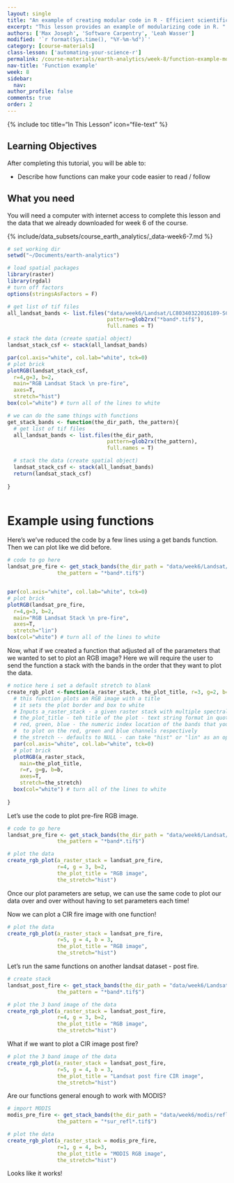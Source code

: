 ```yaml
---
layout: single
title: "An example of creating modular code in R - Efficient scientific programming"
excerpt: "This lesson provides an example of modularizing code in R. "
authors: ['Max Joseph', 'Software Carpentry', 'Leah Wasser']
modified: '`r format(Sys.time(), "%Y-%m-%d")`'
category: [course-materials]
class-lesson: ['automating-your-science-r']
permalink: /course-materials/earth-analytics/week-8/function-example-modular-code-r/
nav-title: 'Function example'
week: 8
sidebar:
  nav:
author_profile: false
comments: true
order: 2
---
```



{% include toc title="In This Lesson" icon="file-text" %}

<div class='notice--success' markdown="1">

## <i class="fa fa-graduation-cap" aria-hidden="true"></i> Learning Objectives

After completing this tutorial, you will be able to:

* Describe how functions can make your code easier to read / follow

## <i class="fa fa-check-square-o fa-2" aria-hidden="true"></i> What you need

You will need a computer with internet access to complete this lesson and the
data that we already downloaded for week 6 of the course.

{% include/data_subsets/course_earth_analytics/_data-week6-7.md %}
</div>


```r

# set working dir
setwd("~/Documents/earth-analytics")

# load spatial packages
library(raster)
library(rgdal)
# turn off factors
options(stringsAsFactors = F)
```


```r
# get list of tif files
all_landsat_bands <- list.files("data/week6/Landsat/LC80340322016189-SC20170128091153/crop",
                                pattern=glob2rx("*band*.tif$"),
                                full.names = T)

# stack the data (create spatial object)
landsat_stack_csf <- stack(all_landsat_bands)

par(col.axis="white", col.lab="white", tck=0)
# plot brick
plotRGB(landsat_stack_csf,
  r=4,g=3, b=2, 
  main="RGB Landsat Stack \n pre-fire",
  axes=T,
  stretch="hist")
box(col="white") # turn all of the lines to white


```


```r

# we can do the same things with functions
get_stack_bands <- function(the_dir_path, the_pattern){
  # get list of tif files
  all_landsat_bands <- list.files(the_dir_path,
                                pattern=glob2rx(the_pattern),
                                full.names = T)

  # stack the data (create spatial object)
  landsat_stack_csf <- stack(all_landsat_bands)
  return(landsat_stack_csf)
  
}



```


# Example using functions

Here's we've reduced the code by a few lines using a get bands function. Then we 
can plot like we did before. 

```r
# code to go here
landsat_pre_fire <- get_stack_bands(the_dir_path = "data/week6/Landsat/LC80340322016189-SC20170128091153/crop",
                the_pattern = "*band*.tif$")


par(col.axis="white", col.lab="white", tck=0)
# plot brick
plotRGB(landsat_pre_fire,
  r=4,g=3, b=2, 
  main="RGB Landsat Stack \n pre-fire",
  axes=T,
  stretch="lin")
box(col="white") # turn all of the lines to white

```


Now, what if we created a function that adjusted
all of the parameters that we wanted to set to plot an RGB image? Here we 
will require the user to send the function a stack with the bands in the order
that they want to plot the data. 

```r
# notice here i set a default stretch to blank
create_rgb_plot <-function(a_raster_stack, the_plot_title, r=3, g=2, b=1, the_stretch=NULL){
  # this function plots an RGB image with a title
  # it sets the plot border and box to white
  # Inputs a_raster_stack - a given raster stack with multiple spectral bands
  # the_plot_title - teh title of the plot - text string format in quotes
  # red, green, blue - the numeric index location of the bands that you want 
  #  to plot on the red, green and blue channels respectively
  # the_stretch -- defaults to NULL - can take "hist" or "lin" as an option
  par(col.axis="white", col.lab="white", tck=0)
  # plot brick
  plotRGB(a_raster_stack, 
    main=the_plot_title,
    r=r, g=g, b=b,
    axes=T,
    stretch=the_stretch)
  box(col="white") # turn all of the lines to white
  
}

```

Let's use the code to plot pre-fire RGB image. 

```r
# code to go here
landsat_pre_fire <- get_stack_bands(the_dir_path = "data/week6/Landsat/LC80340322016189-SC20170128091153/crop",
                the_pattern = "*band*.tif$")

# plot the data 
create_rgb_plot(a_raster_stack = landsat_pre_fire,
                r=4, g = 3, b=2,
                the_plot_title = "RGB image",
                the_stretch="hist")
```

Once our plot parameters are setup, we can use the same code to plot our data 
over and over without having to set parameters each time!

Now we can plot a CIR fire image with one function!

```r
# plot the data 
create_rgb_plot(a_raster_stack = landsat_pre_fire,
                r=5, g = 4, b = 3,
                the_plot_title = "RGB image",
                the_stretch="hist")
```

Let's run the same functions on another landsat dataset  - post fire. 

```r
# create stack
landsat_post_fire <- get_stack_bands(the_dir_path = "data/week6/Landsat/LC80340322016205-SC20170127160728/crop",
                the_pattern = "*band*.tif$")

# plot the 3 band image of the data 
create_rgb_plot(a_raster_stack = landsat_post_fire,
                r=4, g = 3, b=2,
                the_plot_title = "RGB image",
                the_stretch="hist")

```

What if we want to plot a CIR image post fire?

```r
# plot the 3 band image of the data 
create_rgb_plot(a_raster_stack = landsat_post_fire,
                r=5, g = 4, b = 3,
                the_plot_title = "Landsat post fire CIR image",
                the_stretch="hist")

```

Are our functions general enough to work with MODIS?

```r
# import MODIS 
modis_pre_fire <- get_stack_bands(the_dir_path = "data/week6/modis/reflectance/07_july_2016/crop",
                the_pattern = "*sur_refl*.tif$")

# plot the data 
create_rgb_plot(a_raster_stack = modis_pre_fire,
                r=1, g = 4, b=3,
                the_plot_title = "MODIS RGB image",
                the_stretch="hist")
```

Looks like it works!